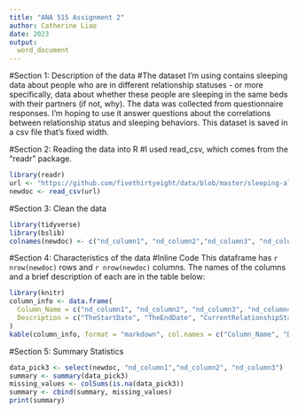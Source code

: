 ```yaml
---
title: "ANA 515 Assignment 2"
author: Catherine Liao
date: 2023
output: 
  word_document
---
```

#Section 1: Description of the data
#The dataset I'm using contains sleeping data about people who are in different relationship statuses - or more specifically, data about whether these people are sleeping in the same beds with their partners (if not, why). The data was collected from questionnaire responses. I'm hoping to use it answer questions about the correlations between relationship status and sleeping behaviors. This dataset is saved in a csv file that's fixed width.

#Section 2: Reading the data into R
#I used read_csv, which comes from the "readr" package.


``` r
library(readr)
url <- "https://github.com/fivethirtyeight/data/blob/master/sleeping-alone-data/sleeping-alone-data.csv" 
newdoc <- read_csv(url)
```

#Section 3: Clean the data
```r
library(tidyverse)
library(bslib)
colnames(newdoc) <- c("nd_column1", "nd_column2","nd_column3", "nd_column4", "nd_column5")
```

#Section 4: Characteristics of the data
#Inline Code
This dataframe has `r nrow(newdoc)` rows and `r nrow(newdoc)` columns. The names of the columns and a brief description of each are in the table below:

```r
library(knitr)
column_info <- data.frame(
  Column_Name = c("nd_column1", "nd_column2", "nd_column3", "nd_column4", "nd_column5"),
  Description = c("TheStartDate", "TheEndDate", "CurrentRelationshipStatus", "LengthofRelationship", "SleepingStatus")
)
kable(column_info, format = "markdown", col.names = c("Column_Name", "Description"))
```

#Section 5: Summary Statistics
``` r
data_pick3 <- select(newdoc, "nd_column1","nd_column2", "nd_column3")
summary <- summary(data_pick3)
missing_values <- colSums(is.na(data_pick3))
summary <- cbind(summary, missing_values)
print(summary)
```



